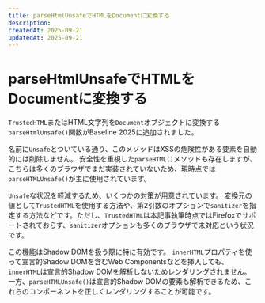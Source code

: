 ```yaml
---
title: parseHtmlUnsafeでHTMLをDocumentに変換する
description:
createdAt: 2025-09-21
updatedAt: 2025-09-21
---
```



# parseHtmlUnsafeでHTMLをDocumentに変換する

<BaselineStatus featureId="parse-html-unsafe" />

`TrustedHTML`またはHTML文字列を`Document`オブジェクトに変換する`parseHtmlUnsafe()`関数がBaseline 2025に追加されました。

名前に`Unsafe`とついている通り、このメソッドはXSSの危険性がある要素を自動的には削除しません。
安全性を重視した`parseHTML()`メソッドも存在しますが、こちらは多くのブラウザでまだ実装されていないため、現時点では`parseHTMLUnsafe()`が主に使用されています。

`Unsafe`な状況を軽減するため、いくつかの対策が用意されています。
変換元の値として`TrustedHTML`を使用する方法や、第2引数のオプションで`sanitizer`を指定する方法などです。ただし、`TrustedHTML`は本記事執筆時点ではFirefoxでサポートされておらず、`sanitizer`オプションも多くのブラウザで未対応という状況です。

この機能はShadow DOMを扱う際に特に有効です。
`innerHTML`プロパティを使って宣言的Shadow DOMを含むWeb Componentsなどを挿入しても、`innerHTML`は宣言的Shadow DOMを解析しないためレンダリングされません。
一方、`parseHTMLUnsafe()`は宣言的Shadow DOMの要素も解析できるため、これらのコンポーネントを正しくレンダリングすることが可能です。

